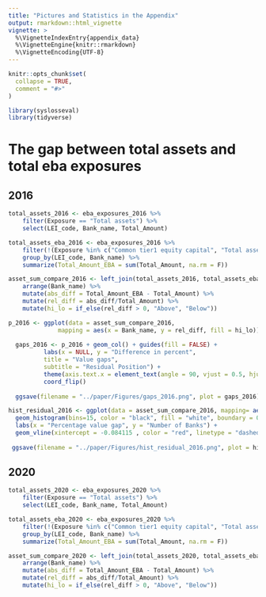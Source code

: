 ```yaml
---
title: "Pictures and Statistics in the Appendix"
output: rmarkdown::html_vignette
vignette: >
  %\VignetteIndexEntry{appendix_data}
  %\VignetteEngine{knitr::rmarkdown}
  %\VignetteEncoding{UTF-8}
---
```


```r
knitr::opts_chunk$set(
  collapse = TRUE,
  comment = "#>"
)
```

```r
library(syslosseval)
library(tidyverse)
```

# The gap between total assets and total eba exposures

## 2016

```r
total_assets_2016 <- eba_exposures_2016 %>%
    filter(Exposure == "Total assets") %>%
    select(LEI_code, Bank_name, Total_Amount)

total_assets_eba_2016 <- eba_exposures_2016 %>%
    filter(!(Exposure %in% c("Common tier1 equity capital", "Total assets")), Country == "Total") %>%
    group_by(LEI_code, Bank_name) %>%
    summarize(Total_Amount_EBA = sum(Total_Amount, na.rm = F))

asset_sum_compare_2016 <- left_join(total_assets_2016, total_assets_eba_2016, by = c("LEI_code", "Bank_name")) %>%
    arrange(Bank_name) %>% 
    mutate(abs_diff = Total_Amount_EBA - Total_Amount) %>% 
    mutate(rel_diff = abs_diff/Total_Amount) %>% 
    mutate(hi_lo = if_else(rel_diff > 0, "Above", "Below")) 
```

```r
p_2016 <- ggplot(data = asset_sum_compare_2016,
              mapping = aes(x = Bank_name, y = rel_diff, fill = hi_lo))
  
  gaps_2016 <- p_2016 + geom_col() + guides(fill = FALSE) +
          labs(x = NULL, y = "Difference in percent",
          title = "Value gaps",
          subtitle = "Residual Position") +
          theme(axis.text.x = element_text(angle = 90, vjust = 0.5, hjust=1)) +
          coord_flip()
  
  ggsave(filename = "../paper/Figures/gaps_2016.png", plot = gaps_2016)
```
```r



hist_residual_2016 <- ggplot(data = asset_sum_compare_2016, mapping= aes(rel_diff)) + 
  geom_histogram(bins=15, color = "black", fill = "white", boundary = 0)  + 
  labs(x = "Percentage value gap", y = "Number of Banks") +
  geom_vline(xintercept = -0.084115 , color = "red", linetype = "dashed") 
  
 ggsave(filename = "../paper/Figures/hist_residual_2016.png", plot = hist_residual_2016)
```

## 2020

```r
total_assets_2020 <- eba_exposures_2020 %>%
    filter(Exposure == "Total assets") %>%
    select(LEI_code, Bank_name, Total_Amount)

total_assets_eba_2020 <- eba_exposures_2020 %>%
    filter(!(Exposure %in% c("Common tier1 equity capital", "Total assets")), Country == "Total") %>%
    group_by(LEI_code, Bank_name) %>%
    summarize(Total_Amount_EBA = sum(Total_Amount, na.rm = F))

asset_sum_compare_2020 <- left_join(total_assets_2020, total_assets_eba_2020, by = c("LEI_code", "Bank_name")) %>%
    arrange(Bank_name) %>% 
    mutate(abs_diff = Total_Amount_EBA - Total_Amount) %>% 
    mutate(rel_diff = abs_diff/Total_Amount) %>% 
    mutate(hi_lo = if_else(rel_diff > 0, "Above", "Below")) 
```



